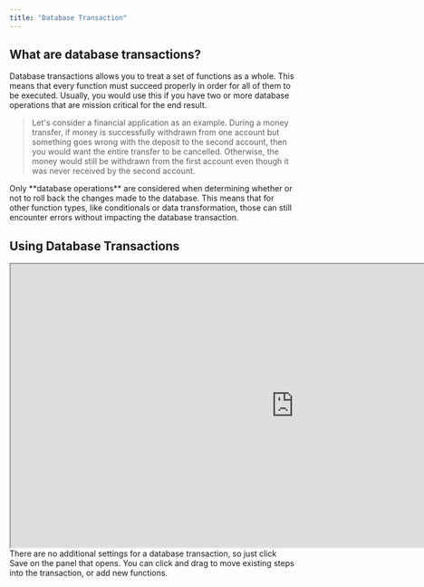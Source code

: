 ```yaml
---
title: "Database Transaction"
---
```


## What are database transactions?

Database transactions allows you to treat a set of functions as a whole. This means that every function must succeed properly in order for all of them to be executed. Usually, you would use this if you have two or more database operations that are mission critical for the end result.

> Let's consider a financial application as an example. During a money transfer, if money is successfully withdrawn from one account but something goes wrong with the deposit to the second account, then you would want the entire transfer to be cancelled. Otherwise, the money would still be withdrawn from the first account even though it was never received by the second account.

<Warning>
Only **database operations** are considered when determining whether or not to roll back the changes made to the database. This means that for other function types, like conditionals or data transformation, those can still encounter errors without impacting the database transaction.
</Warning>

## Using Database Transactions

<Frame>
  <iframe src="https://demo.arcade.software/SbCUI1OkMs2paTuaucOa?embed" title="https://demo.arcade.software/SbCUI1OkMs2paTuaucOa?embed" allowFullScreen allow="clipboard-write" class="contentkit-webframe" width="1000" height="500"></iframe>
</Frame>

<Steps>
  <Step title="Add a Database Transaction function to your function stack.">
    There are no additional settings for a database transaction, so just click Save on the panel that opens.
  </Step>
  <Step title="Add steps to the database transaction.">
    You can click and drag to move existing steps into the transaction, or add new functions.
  </Step>
</Steps>